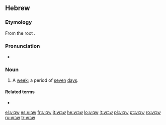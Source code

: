 ==Hebrew==

===Etymology===
From the root {{term|ש-ב-ע||sc=Hebr|tr=sh-v-`}}.

===Pronunciation===
* {{a|Modern Hebrew}} {{IPA|/ʃaˈvua(ʕ)/|lang=he}}

===Noun===
{{he-noun|g=m|pl=שבועות|tr=shav&uacute;a`}}

# A [[week]]; a period of [[seven]] [[day]]s.

====Related terms====
* {{onym|he|שבע|gloss=seven|sc=Hebr|tr=sh&eacute;va`}}

[[el:שבוע]]
[[es:שבוע]]
[[fr:שבוע]]
[[it:שבוע]]
[[he:שבוע]]
[[lo:שבוע]]
[[lt:שבוע]]
[[pl:שבוע]]
[[pt:שבוע]]
[[ro:שבוע]]
[[ru:שבוע]]
[[tr:שבוע]]